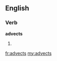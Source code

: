 ==English==

===Verb===
'''advects'''

# {{third-person singular of|[[advect]]}}

[[fr:advects]]
[[my:advects]]